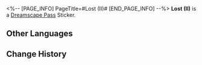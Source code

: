 <%-- [PAGE_INFO]
PageTitle=#Lost (II)#
[END_PAGE_INFO] --%>
{{Stub|Location information}}
{{Item Infobox
|id          = 223431
|image       = Dreamscape Pass Sticker Text.png
|type        = Dreamscape Pass Sticker
|type2       = Eldritch Dreamfall (I) Stickers
|invCategory = 
|rarity      = 4
|effect      = 
|description = Digital stickers that can be used to decorate the pages of the Dreamtour Handbook. They come in many different styles.
|source1     = [[Find the pantry in the hotel in the Dreamscape]]
}}
{{Description|There is a restaurant on the seventh floor. You can freely choke on the food there any time.}}
'''Lost (II)''' is a [[Dreamscape Pass]] Sticker.

==Other Languages==
{{Other Languages
|en   = Lost (II)
|zhs  = 迷失•其二
|zht  = 迷失•其二
|ja   = ロスト・2
|ko   = 방황•2
|es   = Extravío II
|fr   = Perdu (II)
|ru   = Утраченное II
|th   = หลงทาง 2
|vi   = Lạc Lối (2)
|de   = Verloren (II)
|id   = Tersesat 2
|pt   = Perdido (II)
}}

==Change History==
{{Change History|2.0}}